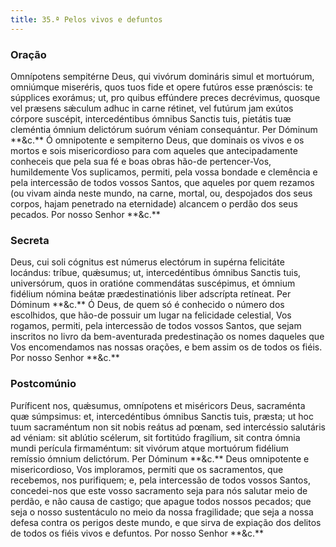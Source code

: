 ```yaml
---
title: 35.ª Pelos vivos e defuntos
---
```


### Oração

<div class="side-by-side not-content">
  <span class="text-justify">
    Omnípotens sempitérne Deus, qui vivórum domináris simul et mortuórum,
    omniúmque miseréris, quos tuos fide et opere futúros esse prænóscis: te
    súpplices exorámus; ut, pro quibus effúndere preces decrévimus, quosque vel
    præsens sǽculum adhuc in carne rétinet, vel futúrum jam exútos córpore
    suscépit, intercedéntibus ómnibus Sanctis tuis, pietátis tuæ cleméntia
    ómnium delictórum suórum véniam consequántur. Per Dóminum **&c.**
  </span>
  <span class="text-justify">
    Ó omnipotente e sempiterno Deus, que dominais os vivos e os mortos e sois
    misericordioso para com aqueles que antecipadamente conheceis que pela sua
    fé e boas obras hão-de pertencer-Vos, humildemente Vos suplicamos, permiti,
    pela vossa bondade e clemência e pela intercessão de todos vossos Santos,
    que aqueles por quem rezamos (ou vivam ainda neste mundo, na carne, mortal,
    ou, despojados dos seus corpos, hajam penetrado na eternidade) alcancem o
    perdão dos seus pecados. Por nosso Senhor **&c.**
  </span>
</div>

### Secreta

<div class="side-by-side not-content">
  <span class="text-justify">
    Deus, cui soli cógnitus est númerus electórum in supérna felicitáte
    locándus: tríbue, quǽsumus; ut, intercedéntibus ómnibus Sanctis tuis,
    universórum, quos in oratióne commendátas suscépimus, et ómnium fidélium
    nómina beátæ prædestinatiónis liber adscrípta retíneat. Per Dóminum **&c.**
  </span>
  <span class="text-justify">
    Ó Deus, de quem só é conhecido o número dos escolhidos, que hão-de possuir
    um lugar na felicidade celestial, Vos rogamos, permiti, pela intercessão de
    todos vossos Santos, que sejam inscritos no livro da bem-aventurada
    predestinação os nomes daqueles que Vos encomendamos nas nossas orações, e
    bem assim os de todos os fiéis. Por nosso Senhor **&c.**
  </span>
</div>

### Postcomúnio

<div class="side-by-side not-content">
  <span class="text-justify">
    Puríficent nos, quǽsumus, omnípotens et miséricors Deus, sacraménta quæ
    súmpsimus: et, intercedéntibus ómnibus Sanctis tuis, præsta; ut hoc tuum
    sacraméntum non sit nobis reátus ad pœnam, sed intercéssio salutáris ad
    véniam: sit ablútio scélerum, sit fortitúdo fragílium, sit contra ómnia
    mundi perícula firmaméntum: sit vivórum atque mortuórum fidélium remíssio
    ómnium delictórum. Per Dóminum **&c.**
  </span>
  <span class="text-justify">
    Deus omnipotente e misericordioso, Vos imploramos, permiti que os
    sacramentos, que recebemos, nos purifiquem; e, pela intercessão de todos
    vossos Santos, concedei-nos que este vosso sacramento seja para nós salutar
    meio de perdão, e não causa de castigo; que apague todos nossos pecados; que
    seja o nosso sustentáculo no meio da nossa fragilidade; que seja a nossa
    defesa contra os perigos deste mundo, e que sirva de expiação dos delitos de
    todos os fiéis vivos e defuntos. Por nosso Senhor **&c.**
  </span>
</div>
